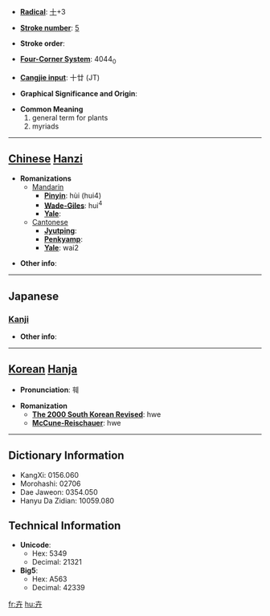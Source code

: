 * '''[[Wiktionary:Chinese radical index| Radical]]''': [[Wiktionary:Chinese radical index 十|十]]+3

* '''[[Wiktionary:Chinese total strokes index|Stroke number]]''': [[Wiktionary:Chinese total strokes index 5|5]]

* '''Stroke order''': 

* '''[[Wiktionary:Chinese four corner index|Four-Corner System]]''': 4044<sub>0</sub>

* '''[[Wiktionary:Chinese Cangjie index|Cangjie input]]''': 十廿 (JT)

* '''Graphical Significance and Origin''': 

* '''Common Meaning'''
*#general term for plants
*# myriads


----

== [[Chinese]] [[Hanzi]] ==

* '''Romanizations'''
** [[Mandarin]]
*** '''[[Pinyin]]''': hùi (hui4)
*** '''[[Wade-Giles]]''': hui<sup>4</sup>
*** '''[[Yale]]''': 
**[[Cantonese]]
***'''[[Jyutping]]''':
***'''[[Penkyamp]]''': 
***'''[[Yale]]''': wai2

* '''Other info''': 

----

==Japanese==
===[[Kanji]]===
{{kanji|on readings=[[き]] (ki)
|kun readings=[[くさ]] (kusa)
}}

* '''Other info''':  

----

== [[Korean]] [[Hanja]] ==

* '''Pronunciation''': 훼

* '''Romanization'''
** '''[[The 2000 South Korean Revised Romanization|The 2000 South Korean Revised]]''': hwe
** '''[[McCune-Reischauer]]''': hwe

----

== Dictionary Information ==

* KangXi: 0156.060
* Morohashi: 02706
* Dae Jaweon: 0354.050
* Hanyu Da Zidian: 10059.080

== Technical Information ==

* '''Unicode''':
** Hex: 5349
** Decimal: 21321
* '''Big5''':
** Hex: A563
** Decimal: 42339

[[fr:卉]]
[[hu:卉]]